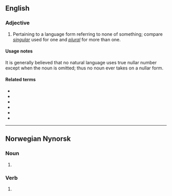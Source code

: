 ==English==

===Adjective===
{{en-adj|-}}

# {{label|en|grammar}} Pertaining to a language form referring to none of something; compare ''[[singular]]'' used for one and ''[[plural]]'' for more than one.

====Usage notes====
It is generally believed that no natural language uses true nullar number except when the noun is omitted; thus no noun ever takes on a nullar form.

====Related terms====
* {{l|en|dual}}
* {{l|en|paucal}}
* {{l|en|plural}}
* {{l|en|singular}}
* {{l|en|singulative}}
* {{l|en|trial}}

----

==Norwegian Nynorsk==

===Noun===
{{head|nn|noun form}} {{g|m}}

# {{plural indefinite of|null|lang=nn}}

===Verb===
{{nn-verb-form}}

# {{nn-verb-form of|present tense|null}}